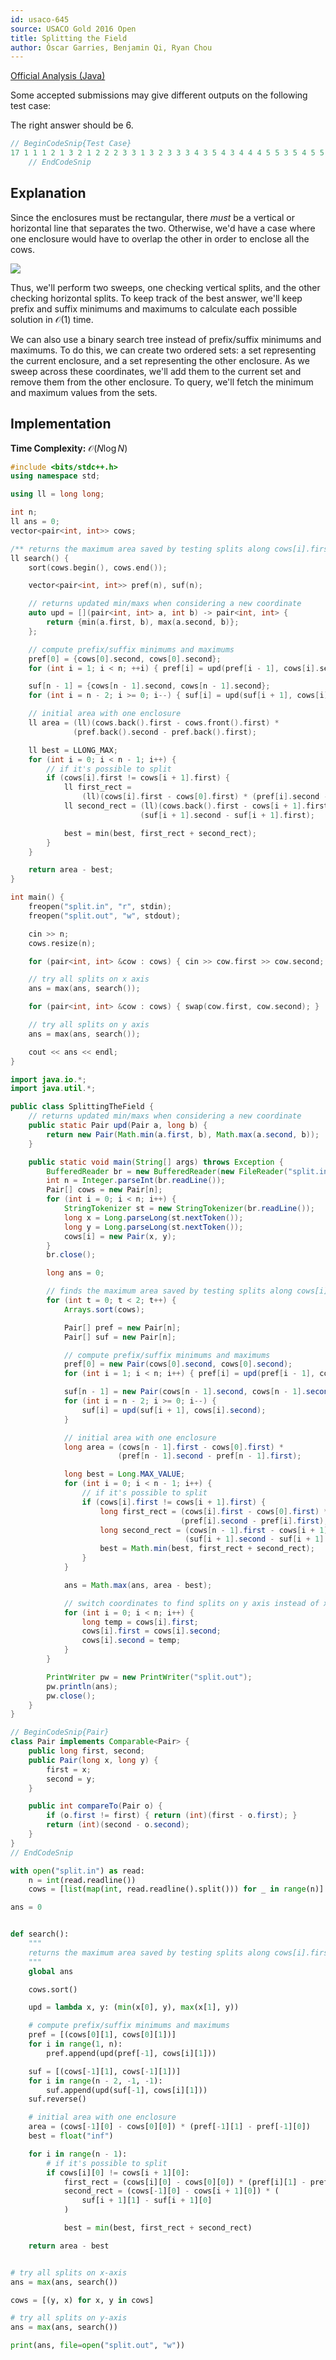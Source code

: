 ```yaml
---
id: usaco-645
source: USACO Gold 2016 Open
title: Splitting the Field
author: Óscar Garries, Benjamin Qi, Ryan Chou
---
```


[Official Analysis (Java)](http://www.usaco.org/current/data/sol_split_gold_open16.html)

<Warning title="Weak Test Data">

Some accepted submissions may give different outputs on the following test case:

The right answer should be $6$.

```cpp
// BeginCodeSnip{Test Case}
17 1 1 1 2 1 3 2 1 2 2 2 3 3 1 3 2 3 3 3 4 3 5 4 3 4 4 4 5 5 3 5 4 5 5
    // EndCodeSnip
```
</Warning>

## Explanation

Since the enclosures must be rectangular, there *must* be a vertical or horizontal line that separates the two. Otherwise,
we'd have a case where one enclosure would have to overlap the other in order to enclose all the cows.

![](/solutions/silver/usaco-645/enclosures.png)

Thus, we'll perform two sweeps, one checking vertical splits, and the other checking horizontal splits. To keep track of the best answer, we'll keep
prefix and suffix minimums and maximums to calculate each possible solution in $\mathcal{O}(1)$ time.

We can also use a binary search tree instead of prefix/suffix minimums and maximums. To do this, we can create two ordered sets: a set representing the current enclosure,
and a set representing the other enclosure. As we sweep across these coordinates, we'll add them to the current set and remove them from the other enclosure. To query, we'll fetch the minimum and maximum values from the sets.

## Implementation

**Time Complexity:** $\mathcal{O}(N \log N)$

<LanguageSection>
<CPPSection>

```cpp
#include <bits/stdc++.h>
using namespace std;

using ll = long long;

int n;
ll ans = 0;
vector<pair<int, int>> cows;

/** returns the maximum area saved by testing splits along cows[i].first */
ll search() {
	sort(cows.begin(), cows.end());

	vector<pair<int, int>> pref(n), suf(n);

	// returns updated min/maxs when considering a new coordinate
	auto upd = [](pair<int, int> a, int b) -> pair<int, int> {
		return {min(a.first, b), max(a.second, b)};
	};

	// compute prefix/suffix minimums and maximums
	pref[0] = {cows[0].second, cows[0].second};
	for (int i = 1; i < n; ++i) { pref[i] = upd(pref[i - 1], cows[i].second); }

	suf[n - 1] = {cows[n - 1].second, cows[n - 1].second};
	for (int i = n - 2; i >= 0; i--) { suf[i] = upd(suf[i + 1], cows[i].second); }

	// initial area with one enclosure
	ll area = (ll)(cows.back().first - cows.front().first) *
	          (pref.back().second - pref.back().first);

	ll best = LLONG_MAX;
	for (int i = 0; i < n - 1; i++) {
		// if it's possible to split
		if (cows[i].first != cows[i + 1].first) {
			ll first_rect =
			    (ll)(cows[i].first - cows[0].first) * (pref[i].second - pref[i].first);
			ll second_rect = (ll)(cows.back().first - cows[i + 1].first) *
			                 (suf[i + 1].second - suf[i + 1].first);

			best = min(best, first_rect + second_rect);
		}
	}

	return area - best;
}

int main() {
	freopen("split.in", "r", stdin);
	freopen("split.out", "w", stdout);

	cin >> n;
	cows.resize(n);

	for (pair<int, int> &cow : cows) { cin >> cow.first >> cow.second; }

	// try all splits on x axis
	ans = max(ans, search());

	for (pair<int, int> &cow : cows) { swap(cow.first, cow.second); }

	// try all splits on y axis
	ans = max(ans, search());

	cout << ans << endl;
}
```

</CPPSection>
<JavaSection>

```java
import java.io.*;
import java.util.*;

public class SplittingTheField {
	// returns updated min/maxs when considering a new coordinate
	public static Pair upd(Pair a, long b) {
		return new Pair(Math.min(a.first, b), Math.max(a.second, b));
	}

	public static void main(String[] args) throws Exception {
		BufferedReader br = new BufferedReader(new FileReader("split.in"));
		int n = Integer.parseInt(br.readLine());
		Pair[] cows = new Pair[n];
		for (int i = 0; i < n; i++) {
			StringTokenizer st = new StringTokenizer(br.readLine());
			long x = Long.parseLong(st.nextToken());
			long y = Long.parseLong(st.nextToken());
			cows[i] = new Pair(x, y);
		}
		br.close();

		long ans = 0;

		// finds the maximum area saved by testing splits along cows[i].first
		for (int t = 0; t < 2; t++) {
			Arrays.sort(cows);

			Pair[] pref = new Pair[n];
			Pair[] suf = new Pair[n];

			// compute prefix/suffix minimums and maximums
			pref[0] = new Pair(cows[0].second, cows[0].second);
			for (int i = 1; i < n; i++) { pref[i] = upd(pref[i - 1], cows[i].second); }

			suf[n - 1] = new Pair(cows[n - 1].second, cows[n - 1].second);
			for (int i = n - 2; i >= 0; i--) {
				suf[i] = upd(suf[i + 1], cows[i].second);
			}

			// initial area with one enclosure
			long area = (cows[n - 1].first - cows[0].first) *
			            (pref[n - 1].second - pref[n - 1].first);

			long best = Long.MAX_VALUE;
			for (int i = 0; i < n - 1; i++) {
				// if it's possible to split
				if (cows[i].first != cows[i + 1].first) {
					long first_rect = (cows[i].first - cows[0].first) *
					                  (pref[i].second - pref[i].first);
					long second_rect = (cows[n - 1].first - cows[i + 1].first) *
					                   (suf[i + 1].second - suf[i + 1].first);
					best = Math.min(best, first_rect + second_rect);
				}
			}

			ans = Math.max(ans, area - best);

			// switch coordinates to find splits on y axis instead of x axis
			for (int i = 0; i < n; i++) {
				long temp = cows[i].first;
				cows[i].first = cows[i].second;
				cows[i].second = temp;
			}
		}

		PrintWriter pw = new PrintWriter("split.out");
		pw.println(ans);
		pw.close();
	}
}

// BeginCodeSnip{Pair}
class Pair implements Comparable<Pair> {
	public long first, second;
	public Pair(long x, long y) {
		first = x;
		second = y;
	}

	public int compareTo(Pair o) {
		if (o.first != first) { return (int)(first - o.first); }
		return (int)(second - o.second);
	}
}
// EndCodeSnip
```

</JavaSection>
<PySection>

```py
with open("split.in") as read:
	n = int(read.readline())
	cows = [list(map(int, read.readline().split())) for _ in range(n)]

ans = 0


def search():
	"""
	returns the maximum area saved by testing splits along cows[i].first
	"""
	global ans

	cows.sort()

	upd = lambda x, y: (min(x[0], y), max(x[1], y))

	# compute prefix/suffix minimums and maximums
	pref = [(cows[0][1], cows[0][1])]
	for i in range(1, n):
		pref.append(upd(pref[-1], cows[i][1]))

	suf = [(cows[-1][1], cows[-1][1])]
	for i in range(n - 2, -1, -1):
		suf.append(upd(suf[-1], cows[i][1]))
	suf.reverse()

	# initial area with one enclosure
	area = (cows[-1][0] - cows[0][0]) * (pref[-1][1] - pref[-1][0])
	best = float("inf")

	for i in range(n - 1):
		# if it's possible to split
		if cows[i][0] != cows[i + 1][0]:
			first_rect = (cows[i][0] - cows[0][0]) * (pref[i][1] - pref[i][0])
			second_rect = (cows[-1][0] - cows[i + 1][0]) * (
				suf[i + 1][1] - suf[i + 1][0]
			)

			best = min(best, first_rect + second_rect)

	return area - best


# try all splits on x-axis
ans = max(ans, search())

cows = [(y, x) for x, y in cows]

# try all splits on y-axis
ans = max(ans, search())

print(ans, file=open("split.out", "w"))
```

</PySection>
</LanguageSection>
